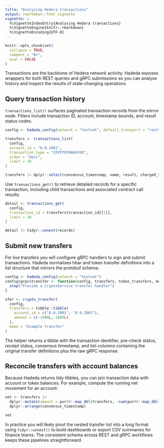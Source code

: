 ```yaml
---
title: "Analysing Hedera transactions"
output: rmarkdown::html_vignette
vignette: >
  %\VignetteIndexEntry{Analysing Hedera transactions}
  %\VignetteEngine{knitr::rmarkdown}
  %\VignetteEncoding{UTF-8}
---
```


```r
knitr::opts_chunk$set(
  collapse = TRUE,
  comment = "#>",
  eval = FALSE
)
```

Transactions are the backbone of Hedera network activity. Hadeda exposes
wrappers for both REST queries and gRPC submissions so you can analyse history
and inspect the results of state-changing operations.

## Query transaction history

`transactions_list()` surfaces paginated transaction records from the mirror
node. Filters include transaction ID, account, timestamp bounds, and result
status codes.

```r
config <- hadeda_config(network = "testnet", default_transport = "rest")

transfers <- transactions_list(
  config,
  account_id = "0.0.1001",
  transaction_type = "CRYPTOTRANSFER",
  order = "desc",
  limit = 10
)

transfers |> dplyr::select(consensus_timestamp, name, result, charged_tx_fee)
```

Use `transactions_get()` to retrieve detailed records for a specific transaction,
including child transactions and associated contract call results:

```r
detail <- transactions_get(
  config,
  transaction_id = transfers$transaction_id[[1]],
  limit = 20
)

detail |> tidyr::unnest(records)
```

## Submit new transfers

For live transfers you will configure gRPC handlers to sign and submit
transactions. Hadeda normalises hbar and token transfer definitions into a list
structure that mirrors the protobuf schema.

```r
config <- hadeda_config(network = "testnet")
config$grpc$transfer <- function(config, transfers, token_transfers, memo, transaction_valid_duration, max_fee, wait_for_receipt) {
  stop("Provide a CryptoService transfer handler")
}

xfer <- crypto_transfer(
  config,
  transfers = tibble::tibble(
    account_id = c("0.0.1001", "0.0.2002"),
    amount = c(-1000L, 1000L)
  ),
  memo = "Example transfer"
)
```

The helper returns a tibble with the transaction identifier, pre-check status,
receipt status, consensus timestamp, and list-columns containing the original
transfer definitions plus the raw gRPC response.

## Reconcile transfers with account balances

Because Hadeda returns tidy tibbles, you can join transaction data with account
or token balances. For example, compute the running net movement for an account:

```r
net <- transfers |>
  dplyr::mutate(amount = purrr::map_dbl(transfers, ~sum(purrr::map_dbl(.x$transfers, "amount")))) |>
  dplyr::arrange(consensus_timestamp)

net
```

In practice you will likely pivot the nested transfer list into a long format
using `tidyr::unnest()` to build dashboards or export CSV summaries for finance
teams. The consistent schema across REST and gRPC workflows keeps these
pipelines straightforward.
